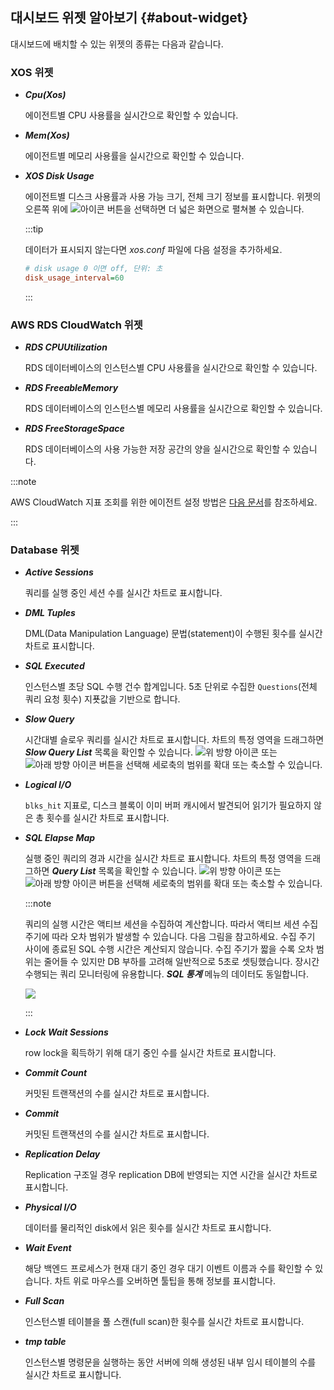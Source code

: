 ## 대시보드 위젯 알아보기 {#about-widget}

대시보드에 배치할 수 있는 위젯의 종류는 다음과 같습니다.

### XOS 위젯

* ***Cpu(Xos)***

  에이전트별 CPU 사용률을 실시간으로 확인할 수 있습니다.

* ***Mem(Xos)***

  에이전트별 메모리 사용률을 실시간으로 확인할 수 있습니다.

* ***XOS Disk Usage***

  에이전트별 디스크 사용률과 사용 가능 크기, 전체 크기 정보를 표시합니다. 위젯의 오른쪽 위에 ![아이콘](/img/ico-expander.svg) 버튼을 선택하면 더 넓은 화면으로 펼쳐볼 수 있습니다.

  :::tip

  데이터가 표시되지 않는다면 *xos.conf* 파일에 다음 설정을 추가하세요.

  ```ini title='xos.conf'
  # disk usage 0 이면 off, 단위: 초
  disk_usage_interval=60
  ```

  :::

### AWS RDS CloudWatch 위젯

* ***RDS CPUUtilization***

  RDS 데이터베이스의 인스턴스별 CPU 사용률을 실시간으로 확인할 수 있습니다.

* ***RDS FreeableMemory***

  RDS 데이터베이스의 인스턴스별 메모리 사용률을 실시간으로 확인할 수 있습니다.

* ***RDS FreeStorageSpace***

  RDS 데이터베이스의 사용 가능한 저장 공간의 양을 실시간으로 확인할 수 있습니다.

:::note

AWS CloudWatch 지표 조회를 위한 에이전트 설정 방법은 [다음 문서](agent-dbx-settings#using-aws-rds)를 참조하세요.

:::

### Database 위젯

* ***Active Sessions***

  쿼리를 실행 중인 세션 수를 실시간 차트로 표시합니다.

<InDoc product='postgresql'>

* ***DML Tuples***

  DML(Data Manipulation Language) 문법(statement)이 수행된 횟수를 실시간 차트로 표시합니다.

</InDoc>

<InDoc product='mysql'>

* ***SQL Executed***

  인스턴스별 초당 SQL 수행 건수 합계입니다. 5초 단위로 수집한 `Questions`(전체 쿼리 요청 횟수) 지푯값을 기반으로 합니다.

</InDoc>

* ***Slow Query***

  시간대별 슬로우 쿼리를 실시간 차트로 표시합니다. 차트의 특정 영역을 드래그하면 ***Slow Query List*** 목록을 확인할 수 있습니다. ![위 방향 아이콘](/img/up-arrow.svg) 또는 ![아래 방향 아이콘](/img/down-arrow.svg) 버튼을 선택해 세로축의 범위를 확대 또는 축소할 수 있습니다.

* ***Logical I/O***

  `blks_hit` 지표로, 디스크 블록이 이미 버퍼 캐시에서 발견되어 읽기가 필요하지 않은 총 횟수를 실시간 차트로 표시합니다.

* ***SQL Elapse Map***

  실행 중인 쿼리의 경과 시간을 실시간 차트로 표시합니다. 차트의 특정 영역을 드래그하면 ***Query List*** 목록을 확인할 수 있습니다. ![위 방향 아이콘](/img/up-arrow.svg) 또는 ![아래 방향 아이콘](/img/down-arrow.svg) 버튼을 선택해 세로축의 범위를 확대 또는 축소할 수 있습니다.

  :::note

  쿼리의 실행 시간은 액티브 세션을 수집하여 계산합니다. 따라서 액티브 세션 수집 주기에 따라 오차 범위가 발생할 수 있습니다. 다음 그림을 참고하세요. 수집 주기 사이에 종료된 SQL 수행 시간은 계산되지 않습니다. 수집 주기가 짧을 수록 오차 범위는 줄어들 수 있지만 DB 부하를 고려해 일반적으로 5초로 셋팅했습니다. 장시간 수행되는 쿼리 모니터링에 유용합니다. ***SQL 통계*** 메뉴의 데이터도 동일합니다.

  ![](/img/db-sql-elapse-map-example.png)

  :::

* ***Lock Wait Sessions***

  row lock을 획득하기 위해 대기 중인 수를 실시간 차트로 표시합니다.

<InDoc product='postgresql'>

* ***Commit Count***

  커밋된 트랜잭션의 수를 실시간 차트로 표시합니다.

</InDoc>

<InDoc product='mysql'>

* ***Commit***

  커밋된 트랜잭션의 수를 실시간 차트로 표시합니다.

</InDoc>

* ***Replication Delay***

  Replication 구조일 경우 replication DB에 반영되는 지연 시간을 실시간 차트로 표시합니다.

* ***Physical I/O***

  데이터를 물리적인 disk에서 읽은 횟수를 실시간 차트로 표시합니다.

<InDoc product='postgresql'>

* ***Wait Event***

  해당 백엔드 프로세스가 현재 대기 중인 경우 대기 이벤트 이름과 수를 확인할 수 있습니다. 차트 위로 마우스를 오버하면 툴팁을 통해 정보를 표시합니다.

</InDoc>

<InDoc product='mysql'>

* ***Full Scan***

  인스턴스별 테이블을 풀 스캔(full scan)한 휫수를 실시간 차트로 표시합니다.

* ***tmp table***

  인스턴스별 명령문을 실행하는 동안 서버에 의해 생성된 내부 임시 테이블의 수를 실시간 차트로 표시합니다.

</InDoc>